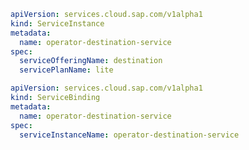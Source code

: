 ```yaml title="operator-destination-service.yml"
apiVersion: services.cloud.sap.com/v1alpha1
kind: ServiceInstance
metadata:
  name: operator-destination-service
spec:
  serviceOfferingName: destination
  servicePlanName: lite
```

```yaml title="operator-destination-binding.yml"
apiVersion: services.cloud.sap.com/v1alpha1
kind: ServiceBinding
metadata:
  name: operator-destination-service
spec:
  serviceInstanceName: operator-destination-service
```
